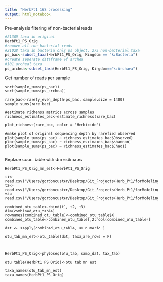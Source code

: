 ```yaml
---
title: "HerbPt1 16S processing"
output: html_notebook
---
```


Pre-analysis filtering of non-bacterial reads
```r
#21300 taxa in original
HerbPt1_PS_Orig
#remove all non-bacterial reads
#21028 taxa in bacteria only ps object. 272 non-bacterial taxa 
ps_bac<-subset_taxa(HerbPt1_PS_Orig, Kingdom == "k:Bacteria")
#create seperate dataframe of archea
#101 archeal taxa
ps_archea<-subset_taxa(HerbPt1_PS_Orig, Kingdom=="k:Archaea")
```

Get number of reads per sample
```{#r}
sort(sample_sums(ps_bac))
sort(sample_sums(ps_archea))

rare_bac<-rarefy_even_depth(ps_bac, sample.size = 1400)
sample_sums(rare_bac)

#estimate richenss metrics across samples
richness_estimates_bac<-estimate_richness(rare_bac)

plot_richness(rare_bac, color = "Herbicide")

#make plot of original sequencing depth by rarefied observed
plot(sample_sums(ps_bac) ~ richness_estimates_bac$Observed)
plot(sample_sums(ps_bac) ~ richness_estimates_bac$Shannon)
plot(sample_sums(ps_bac) ~ richness_estimates_bac$Chao1)


```
Replace count table with dm estimates
```{#r}
HerbPt1_PS_Orig_mn_est<-HerbPt1_PS_Orig

t1<-read.csv("/Users/gordoncuster/Desktop/Git_Projects/Herb_Pt1/forModeling_16s_otuTables/16S_time1_otu.csv")
t2<-read.csv("/Users/gordoncuster/Desktop/Git_Projects/Herb_Pt1/forModeling_16s_otuTables/16S_time2_otu.csv")
t3<-read.csv("/Users/gordoncuster/Desktop/Git_Projects/Herb_Pt1/forModeling_16s_otuTables/16S_time3_otu.csv")

combined_otu_table<-rbind(t1, t2, t3)
dim(combined_otu_table)
rownames(combined_otu_table)<-combined_otu_table$X
combined_otu_table<-combined_otu_table[,2:ncol(combined_otu_table)]

dat <- sapply(combined_otu_table, as.numeric )

otu_tab_mn_est<-otu_table(dat, taxa_are_rows = F)



HerbPt1_PS_Orig<-phyloseq(otu_tab, samp_dat, tax_tab)

otu_table(HerbPt1_PS_Orig)<-otu_tab_mn_est

taxa_names(otu_tab_mn_est)
taxa_names(HerbPt1_PS_Orig)
```

